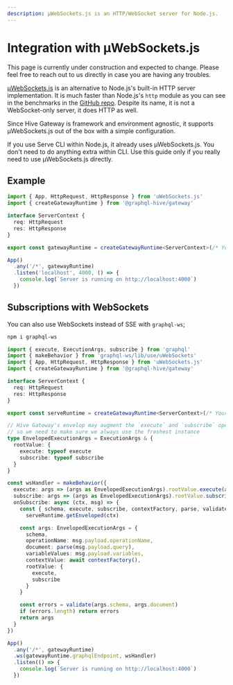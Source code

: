 ```yaml
---
description: µWebSockets.js is an HTTP/WebSocket server for Node.js.
---
```



# Integration with µWebSockets.js

<Callout>
  This page is currently under construction and expected to change. Please feel free to reach out to
  us directly in case you are having any troubles.
</Callout>

[µWebSockets.js](https://github.com/uNetworking/uWebSockets.js) is an alternative to Node.js's
built-in HTTP server implementation. It is much faster than Node.js's `http` module as you can see
in the benchmarks in the
[GitHub repo](https://github.com/uNetworking/uWebSockets/tree/master/benchmarks#benchmark-driven-development).
Despite its name, it is not a WebSocket-only server, it does HTTP as well.

Since Hive Gateway is framework and environment agnostic, it supports µWebSockets.js out of the box
with a simple configuration.

<Callout>
  If you use Serve CLI within Node.js, it already uses µWebSockets.js. You don't need to do anything
  extra within CLI. Use this guide only if you really need to use µWebSockets.js directly.
</Callout>

## Example

```ts filename="index.ts"
import { App, HttpRequest, HttpResponse } from 'uWebSockets.js'
import { createGatewayRuntime } from '@graphql-hive/gateway'

interface ServerContext {
  req: HttpRequest
  res: HttpResponse
}

export const gatewayRuntime = createGatewayRuntime<ServerContext>(/* Your configuration */)

App()
  .any('/*', gatewayRuntime)
  .listen('localhost', 4000, () => {
    console.log(`Server is running on http://localhost:4000`)
  })
```

## Subscriptions with WebSockets

You can also use WebSockets instead of SSE with `graphql-ws`;

```sh npm2yarn
npm i graphql-ws
```

```ts filename="index.ts"
import { execute, ExecutionArgs, subscribe } from 'graphql'
import { makeBehavior } from 'graphql-ws/lib/use/uWebSockets'
import { App, HttpRequest, HttpResponse } from 'uWebSockets.js'
import { createGatewayRuntime } from '@graphql-hive/gateway'

interface ServerContext {
  req: HttpRequest
  res: HttpResponse
}

export const serveRuntime = createGatewayRuntime<ServerContext>(/* Your configuration */)

// Hive Gateway's envelop may augment the `execute` and `subscribe` operations
// so we need to make sure we always use the freshest instance
type EnvelopedExecutionArgs = ExecutionArgs & {
  rootValue: {
    execute: typeof execute
    subscribe: typeof subscribe
  }
}

const wsHandler = makeBehavior({
  execute: args => (args as EnvelopedExecutionArgs).rootValue.execute(args),
  subscribe: args => (args as EnvelopedExecutionArgs).rootValue.subscribe(args),
  onSubscribe: async (ctx, msg) => {
    const { schema, execute, subscribe, contextFactory, parse, validate } =
      serveRuntime.getEnveloped(ctx)

    const args: EnvelopedExecutionArgs = {
      schema,
      operationName: msg.payload.operationName,
      document: parse(msg.payload.query),
      variableValues: msg.payload.variables,
      contextValue: await contextFactory(),
      rootValue: {
        execute,
        subscribe
      }
    }

    const errors = validate(args.schema, args.document)
    if (errors.length) return errors
    return args
  }
})

App()
  .any('/*', gatewayRuntime)
  .ws(gatewayRuntime.graphqlEndpoint, wsHandler)
  .listen(() => {
    console.log(`Server is running on http://localhost:4000`)
  })
```
